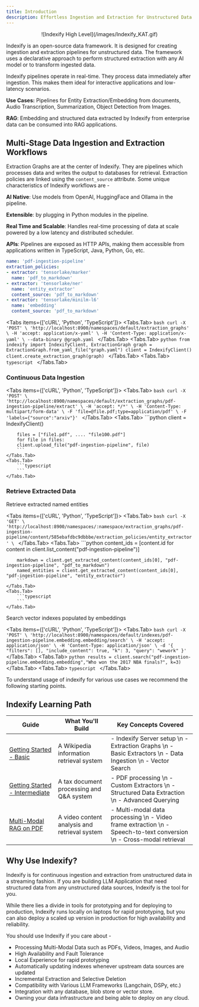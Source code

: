 ```yaml
---
title: Introduction
description: Effortless Ingestion and Extraction for Unstructured Data at Any Scale
---
```


<p align="center">
  ![Indexify High Level](/images/Indexify_KAT.gif)
</p>


Indexify is an open-source data framework. It is designed for creating ingestion and extraction pipelines for unstructured data. The framework uses a declarative approach to perform structured extraction with any AI model or to transform ingested data.

Indexify pipelines operate in real-time. They process data immediately after ingestion. This makes them ideal for interactive applications and low-latency scenarios.

**Use Cases:** Pipelines for Entity Extraction/Embedding from documents, Audio Transcription, Summarization, Object Detection from Images. 

**RAG**: Embedding and structured data extracted by Indexify from enterprise data can be consumed into RAG applications.  

## Multi-Stage Data Ingestion and Extraction Workflows

Extraction Graphs are at the center of Indexify. They are pipelines which processes data and writes the output to databases for retrieval. Extraction policies are linked using the `content_source` attribute. Some unique characteristics of Indexify workflows are -

**AI Native**: Use models from OpenAI, HuggingFace and Ollama in the pipeline.

**Extensible**: by plugging in Python modules in the pipeline.

**Real Time and Scalable**: Handles real-time processing of data at scale powered by a low latency and distributed scheduler.

**APIs**: Pipelines are exposed as HTTP APIs, making them accessible from applications written in TypeScript, Java, Python, Go, etc.

```yaml filename="graph.yaml"
name: 'pdf-ingestion-pipeline'
extraction_policies:
- extractor: 'tensorlake/marker'
  name: 'pdf_to_markdown'
- extractor: 'tensorlake/ner'
  name: 'entity_extractor'
  content_source: 'pdf_to_markdown'
- extractor: 'tensorlake/minilm-l6'
  name: 'embedding'
  content_source: 'pdf_to_markdown'
```

<Tabs items={['cURL', 'Python', 'TypeScript']}>
    <Tabs.Tab>
        ```bash
        curl -X 'POST' \
        'http://localhost:8900/namespaces/default/extraction_graphs' \
        -H 'accept: application/x-yaml' \
        -H 'Content-Type: application/x-yaml' \
        --data-binary @graph.yaml
        ```
    </Tabs.Tab>
    <Tabs.Tab>
        ```python
        from indexify import IndexifyClient, ExtractionGraph
        graph = ExtractionGraph.from_yaml_file("graph.yaml")
        client = IndexifyClient()
        client.create_extraction_graph(graph)
        ```
    </Tabs.Tab>
    <Tabs.Tab>
        ```typescript
        ```
    </Tabs.Tab>
</Tabs>
    

### Continuous Data Ingestion

<Tabs items={['cURL', 'Python', 'TypeScript']}>
    <Tabs.Tab>
        ```bash
        curl -X 'POST' \
        'http://localhost:8900/namespaces/default/extraction_graphs/pdf-ingestion-pipeline/extract' \
        -H 'accept: */*' \
        -H 'Content-Type: multipart/form-data' \
        -F 'file=@file.pdf;type=application/pdf' \
        -F 'labels={"source":"arxiv"}'
        ```
    </Tabs.Tab>
    <Tabs.Tab>
        ```python
        client = IndexifyClient()

        files = ["file1.pdf", .... "file100.pdf"]
        for file in files:
        client.upload_file("pdf-ingestion-pipeline", file)
        ```
    </Tabs.Tab>
    <Tabs.Tab>
        ```typescript
        ```
    </Tabs.Tab>
</Tabs>

### Retrieve Extracted Data

Retrieve extracted named entities 

<Tabs items={['cURL', 'Python', 'TypeScript']}>
    <Tabs.Tab>
        ```bash
        curl -X 'GET' \
        'http://localhost:8900/namespaces/:namespace/extraction_graphs/pdf-ingestion-pipeline/content/585ebafdbc9dbbbe/extraction_policies/entity_extractor' \
        ```
    </Tabs.Tab>
    <Tabs.Tab>
        ```python
        content_ids = [content.id for content in client.list_content("pdf-ingestion-pipeline")]

        markdown = client.get_extracted_content(content_ids[0], "pdf-ingestion-pipeline", "pdf_to_markdown")
        named_entities = client.get_extracted_content(content_ids[0], "pdf-ingestion-pipeline", "entity_extractor")
        ```
    </Tabs.Tab>
    <Tabs.Tab>
        ```typescript
        ```
    </Tabs.Tab>
</Tabs>

Search vector indexes populated by embeddings

<Tabs items={['cURL', 'Python', 'TypeScript']}>
    <Tabs.Tab>
        ```bash
        curl -X 'POST' \
        'http://localhost:8900/namespaces/default/indexes/pdf-ingestion-pipeline.embedding.embedding/search' \
        -H 'accept: application/json' \
        -H 'Content-Type: application/json' \
        -d '{
            "filters": [],
            "include_content": true,
            "k": 3,
            "query": "wework"
        }'
        ```
    </Tabs.Tab>
    <Tabs.Tab>
        ```python
        results = client.search("pdf-ingestion-pipeline.embedding.embedding","Who won the 2017 NBA finals?", k=3)
        ```
    </Tabs.Tab>
    <Tabs.Tab>
        ```typescript
        ```
    </Tabs.Tab>
</Tabs>

To understand usage of indexify for various use cases we recommend the following starting points.

## Indexify Learning Path 

| Guide | What You'll Build | Key Concepts Covered |
|-------|-------------------|----------------------|
| [Getting Started - Basic](https://docs.getindexify.ai/getting_started/) | A Wikipedia information retrieval system | - Indexify Server setup \n - Extraction Graphs \n - Basic Extractors \n - Data Ingestion \n - Vector Search |
| [Getting Started - Intermediate](https://docs.getindexify.ai/getting_started_intermediate/) | A tax document processing and Q&A system | - PDF processing \n - Custom Extractors \n - Structured Data Extraction \n - Advanced Querying |
| [Multi-Modal RAG on PDF](https://docs.getindexify.ai/example_code/pdf/indexing_and_rag) | A video content analysis and retrieval system | - Multi-modal data processing \n - Video frame extraction \n - Speech-to-text conversion \n - Cross-modal retrieval |


## Why Use Indexify?

Indexify is for continuous ingestion and extraction from unstructured data in a streaming fashion. If you are building LLM Application that need structured data from any unstructured data sources, Indexify is the tool for you.

While there lies a divide in tools for prototyping and for deploying to production, Indexify runs locally on laptops for rapid prototyping, but you can also deploy a scaled up version in production for high availability and reliability.

You should use Indexify if you care about -

* Processing Multi-Modal Data such as PDFs, Videos, Images, and Audio
* High Availability and Fault Tolerance
* Local Experience for rapid prototyping
* Automatically updating indexes whenever upstream data sources are updated
* Incremental Extraction and Selective Deletion
* Compatibility with Various LLM Frameworks (Langchain, DSPy, etc.)
* Integration with any database, blob store or vector store.
* Owning your data infrastructure and being able to deploy on any cloud.
